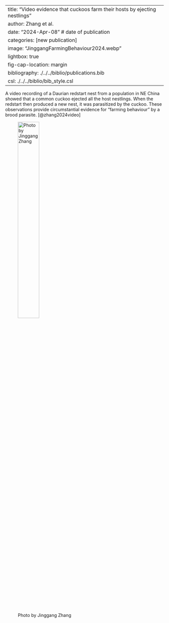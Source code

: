 
---
title: "Video evidence that cuckoos farm their hosts by ejecting nestlings" 
author: Zhang et al.
date: "2024-Apr-08" # date of publication
categories: [new publication]
image: "JinggangFarmingBehaviour2024.webp"
lightbox: true
fig-cap-location: margin
bibliography: ./../../biblio/publications.bib
csl: ./../../biblio/bib_style.csl
---

A video recording of a Daurian redstart nest from a population in NE China showed that a common cuckoo ejected all the host nestlings. When the redstart then produced a new nest, it was parasitized by the cuckoo. These observations provide circumstantial evidence for “farming behaviour” by a brood parasite.
[@zhang2024video]

![Photo by Jinggang Zhang](JinggangFarmingBehaviour2024.webp){width=40%}
